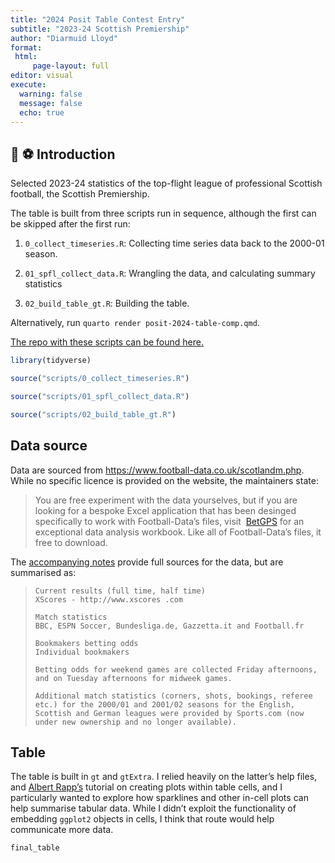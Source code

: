 ```yaml
---
title: "2024 Posit Table Contest Entry"
subtitle: "2023-24 Scottish Premiership"
author: "Diarmuid Lloyd"
format: 
 html:
     page-layout: full
editor: visual
execute: 
  warning: false
  message: false
  echo: true
---
```


## 🏴󠁧󠁢󠁳󠁣󠁴󠁿 ⚽️ Introduction

Selected 2023-24 statistics of the top-flight league of professional Scottish football, the Scottish Premiership.

The table is built from three scripts run in sequence, although the first can be skipped after the first run:

1.  `0_collect_timeseries.R`: Collecting time series data back to the 2000-01 season.

2.  `01_spfl_collect_data.R`: Wrangling the data, and calculating summary statistics

3.  `02_build_table_gt.R`: Building the table.

Alternatively, run `quarto render posit-2024-table-comp.qmd`.

[The repo with these scripts can be found here.](https://github.com/dplloyd/posit-table-comp-2024)

```r

library(tidyverse)

source("scripts/0_collect_timeseries.R")

source("scripts/01_spfl_collect_data.R")

source("scripts/02_build_table_gt.R")
```

## Data source

Data are sourced from [https://www.football-data.co.uk/scotlandm.php](https://www.football-data.co.uk). While no specific licence is provided on the website, the maintainers state:

> You are free experiment with the data yourselves, but if you are looking for a bespoke Excel application that has been desinged specifically to work with Football-Data's files, visit  [BetGPS](http://www.betgps.com/betting-data.php) for an exceptional data analysis workbook. Like all of Football-Data's files, it free to download.

The [accompanying notes](https://www.football-data.co.uk/notes.txt) provide full sources for the data, but are summarised as:

> ```         
> Current results (full time, half time)
> XScores - http://www.xscores .com
>
> Match statistics
> BBC, ESPN Soccer, Bundesliga.de, Gazzetta.it and Football.fr
>
> Bookmakers betting odds
> Individual bookmakers
>
> Betting odds for weekend games are collected Friday afternoons, and on Tuesday afternoons for midweek games.
>
> Additional match statistics (corners, shots, bookings, referee etc.) for the 2000/01 and 2001/02 seasons for the English, Scottish and German leagues were provided by Sports.com (now under new ownership and no longer available).
> ```

## Table

The table is built in `gt` and `gtExtra`. I relied heavily on the latter's help files, and [Albert Rapp's](https://gt.albert-rapp.de) tutorial on creating plots within table cells, and I particularly wanted to explore how sparklines and other in-cell plots can help summarise tabular data. While I didn't exploit the functionality of embedding `ggplot2` objects in cells, I think that route would help communicate more data.

```r
final_table
```
